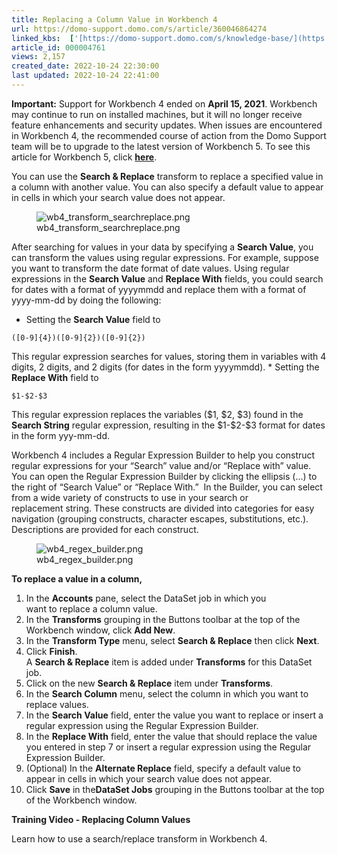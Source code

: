 ```yaml
---
title: Replacing a Column Value in Workbench 4
url: https://domo-support.domo.com/s/article/360046864274
linked_kbs:  ['[https://domo-support.domo.com/s/knowledge-base/](https://domo-support.domo.com/s/knowledge-base/)', '[https://domo-support.domo.com/s/](https://domo-support.domo.com/s/)', '[https://domo-support.domo.com/s/topic/0TO5w000000ZammGAC](https://domo-support.domo.com/s/topic/0TO5w000000ZammGAC)', '[https://domo-support.domo.com/s/topic/0TO5w000000ZaoPGAS](https://domo-support.domo.com/s/topic/0TO5w000000ZaoPGAS)', '[https://domo-support.domo.com/s/topic/0TO5w000000ZapSGAS](https://domo-support.domo.com/s/topic/0TO5w000000ZapSGAS)', '[https://domo-support.domo.com/s/article/360043437433](https://domo-support.domo.com/s/article/360043437433)', '[https://domo-support.domo.com/s/article/360046864274](https://domo-support.domo.com/s/article/360046864274)', '[https://domo-support.domo.com/s/topic/0TO5w000000ZapSGAS/workbench-4](https://domo-support.domo.com/s/topic/0TO5w000000ZapSGAS/workbench-4)', '[https://domo-support.domo.com/s/article/360043429933](https://domo-support.domo.com/s/article/360043429933)', '[https://domo-support.domo.com/s/article/360043429953](https://domo-support.domo.com/s/article/360043429953)', '[https://domo-support.domo.com/s/article/360042925494](https://domo-support.domo.com/s/article/360042925494)', '[https://domo-support.domo.com/s/article/4408174643607](https://domo-support.domo.com/s/article/4408174643607)', '[https://domo-support.domo.com/s/article/360043429913](https://domo-support.domo.com/s/article/360043429913)', '[https://domo-support.domo.com/s/login/](https://domo-support.domo.com/s/login/)']
article_id: 000004761
views: 2,157
created_date: 2022-10-24 22:30:00
last updated: 2022-10-24 22:41:00
---
```









**Important:** Support for Workbench 4 ended on **April 15, 2021**. Workbench may continue to run on installed machines, but it will no longer receive feature enhancements and security updates. When issues are encountered in Workbench 4, the recommended course of action from the Domo Support team will be to upgrade to the latest version of Workbench 5. To see this article for Workbench 5, click [**here**](/s/article/360043437433).



You can use the **Search & Replace** transform to replace a specified value in a column with another value. You can also specify a default value to appear in cells in which your search value does not appear.


![wb4_transform_searchreplace.png](wb4_transform_searchreplace.png)


After searching for values in your data by specifying a **Search Value**, you can transform the values using regular expressions. For example, suppose you want to transform the date format of date values. Using regular expressions in the **Search Value** and **Replace With** fields, you could search for dates with a format of yyyymmdd and replace them with a format of yyyy-mm-dd by doing the following:


* Setting the **Search Value** field to  
  
`([0-9]{4})([0-9]{2})([0-9]{2})`


This regular expression searches for values, storing them in variables with 4 digits, 2 digits, and 2 digits (for dates in the form yyyymmdd).
* Setting the **Replace With** field to  
  
`$1-$2-$3`


This regular expression replaces the variables ($1, $2, $3) found in the **Search String** regular expression, resulting in the $1-$2-$3 format for dates in the form yyy-mm-dd.


Workbench 4 includes a Regular Expression Builder to help you construct regular expressions for your "Search" value and/or "Replace with" value. You can open the Regular Expression Builder by clicking the ellipsis (...) to the right of "Search Value" or "Replace With."  In the Builder, you can select from a wide variety of constructs to use in your search or replacement string. These constructs are divided into categories for easy navigation (grouping constructs, character escapes, substitutions, etc.). Descriptions are provided for each construct.


![wb4_regex_builder.png](wb4_regex_builder.png)


**To replace a value in a column,**


1. In the **Accounts** pane, select the DataSet job in which you want to replace a column value.
2. In the **Transforms** grouping in the Buttons toolbar at the top of the Workbench window, click **Add New**.
3. In the **Transform Type** menu, select **Search & Replace** then click **Next**.
4. Click **Finish**.  
A **Search & Replace** item is added under **Transforms** for this DataSet job.
5. Click on the new **Search & Replace** item under **Transforms**.
6. In the **Search Column** menu, select the column in which you want to replace values.
7. In the **Search Value** field, enter the value you want to replace or insert a regular expression using the Regular Expression Builder.
8. In the **Replace With** field, enter the value that should replace the value you entered in step 7 or insert a regular expression using the Regular Expression Builder.
9. (Optional) In the **Alternate Replace** field, specify a default value to appear in cells in which your search value does not appear.
10. Click **Save** in the**DataSet Jobs** grouping in the Buttons toolbar at the top of the Workbench window.


**Training Video - Replacing Column Values**


Learn how to use a search/replace transform in Workbench 4.


